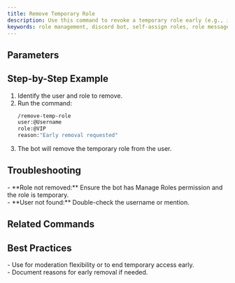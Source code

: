 ```yaml
---
title: Remove Temporary Role
description: Use this command to revoke a temporary role early (e.g., if a timeout is lifted or access is no longer needed).
keywords: role management, discord bot, self-assign roles, role messages, easy setup
---
```



## Parameters
<Cards>
  <Card title="user (required)" description="User to remove the role from" />
  <Card title="role (required)" description="The temporary role to remove" />
  <Card title="reason (optional)" description="Reason for removal" />
</Cards>

## Step-by-Step Example
1. Identify the user and role to remove.<br />
2. Run the command:
    ```bash
    /remove-temp-role 
    user:@Username 
    role:@VIP 
    reason:"Early removal requested"
    ```
3. The bot will remove the temporary role from the user.

## Troubleshooting
<Callout type="warning">
- **Role not removed:** Ensure the bot has Manage Roles permission and the role is temporary.<br />
- **User not found:** Double-check the username or mention.
</Callout>

## Related Commands
<Cards>
  <Card title="/assign-temp-role" description="Assign a temporary role" href="./assign-temp-role" />
  <Card title="/list-temp-roles" description="List all active temporary roles" href="./list-temp-roles" />
</Cards>

## Best Practices
<Callout type="success">
- Use for moderation flexibility or to end temporary access early.<br />
- Document reasons for early removal if needed.
</Callout>
